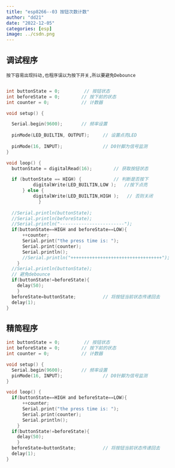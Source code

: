 ```yaml
---
title: "esp8266--03 按钮次数计数"
author: "dd21"
date: "2022-12-05" 
categories: [esp]
image: ../csdn.png
---
```





## 调试程序
`按下容易出现抖动,也程序误以为按下开关,所以要避免Debounce`


```c

int buttonState = 0;         // 按钮状态
int beforeState = 0;		// 按下前的状态	
int counter = 0;			// 计数器

void setup() {

  Serial.begin(9600); 		// 频率设置
 
  pinMode(LED_BUILTIN, OUTPUT);		// 设置点亮LED
 
  pinMode(16, INPUT);				// D0针脚为信号监测
}

void loop() {
  buttonState = digitalRead(16);		// 获取按钮状态

  if (buttonState == HIGH) {			// 判断是否按下
          digitalWrite(LED_BUILTIN,LOW );	//按下点亮
      } else {
          digitalWrite(LED_BUILTIN,HIGH );   // 否则关闭
            }
  
  //Serial.println(buttonState); 
  //Serial.println(beforeState); 
  //Serial.println("------------------------");         
  if(buttonState==HIGH and beforeState==LOW){
      ++counter;
      Serial.print("the press time is: ");
      Serial.print(counter);
      Serial.println();
      //Serial.println("++++++++++++++++++++++++++++++++++");
    }
  //Serial.println(buttonState);
  // 避免debounce
  if(buttonState!=beforeState){
    delay(50);
    }
  beforeState=buttonState;			// 将按钮当前状态传递回去
  delay(1);
}
```

## 精简程序

```c
int buttonState = 0;         // 按钮状态
int beforeState = 0;		// 按下前的状态	
int counter = 0;			// 计数器

void setup() {
  Serial.begin(9600); 		// 频率设置
  pinMode(16, INPUT);				// D0针脚为信号监测
}

void loop() {       
  if(buttonState==HIGH and beforeState==LOW){
      ++counter;
      Serial.print("the press time is: ");
      Serial.print(counter);
      Serial.println();
    }
  if(buttonState!=beforeState){
    delay(50);
    }
  beforeState=buttonState;			// 将按钮当前状态传递回去
  delay(1);
}
```

